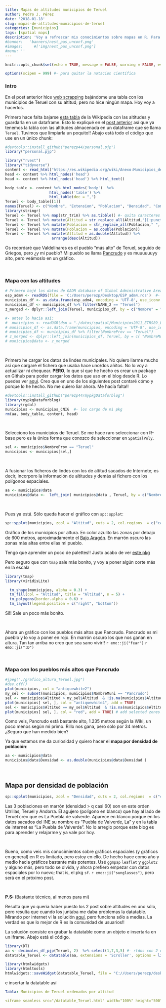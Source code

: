 ```yaml
---
title: Mapas de altitudes municipios de Teruel
author: Pedro J. Pérez
date: '2018-01-18'
slug: mapas-de-altitudes-municipios-de-teruel
categories: [municipios]
tags: [spatial maps]
description: 'Voy a refrescar mis conocimientos sobre mapas en R. Para ello voy a hacer varios gráficos espaciales con las altitudes de los municipios de Teruel. Usaré el paquete `sf`.'
#banner:   'banners/nest_pas_unconf.png'
#images:     #['img/nest_pas_unconf.png']
#menu: ''
---
```



```r
knitr::opts_chunk$set(echo = TRUE, message = FALSE, warning = FALSE, eval = TRUE )
```

```r
options(scipen = 999) #- para quitar la notacion científica
```
 

### Intro

En el post anterior hice [web scrapping](https://es.wikipedia.org/wiki/Web_scraping) bajándome una tabla con los municipios de Teruel con su altitud; pero no hice ningún mapa. Hoy voy a hacerlos.


Primero hace falta bajarse [esta tabla](https://es.wikipedia.org/wiki/Anexo:Municipios_de_la_provincia_de_Teruel) de la Wikipedia con las altitudes y guardarla en un dataframe. Esto lo expliqué en el [post anterior](http://rflowers4.netlify.com/blog/2017/12/23/altitud-de-los-pueblos-de-teruel-web-scrapping/) así que ya tenemos la tabla con las altitudes almacenada en un dataframe que se llama `Teruel`. Tuvimos que limpiarla un poquito!! Abajo está todo el código que use en un único chunk:



```r
#devtools::install_github("perezp44/personal.pjp")
library("personal.pjp")

library("rvest")
library("tidyverse")
content <- read_html("https://es.wikipedia.org/wiki/Anexo:Municipios_de_la_provincia_de_Teruel")
head <- content %>% html_nodes('head') 
head <- content %>% html_nodes('head') %>% html_text()

body_table <- content %>% html_nodes('body')  %>%
                    html_nodes('table') %>%
                    html_table(dec = ",") 
Teruel <- body_table[[1]]
names(Teruel) <- c("Nombre", "Extension", "Poblacion", "Densidad", "Comarca", "Partido_judicial", "Altitud")
library(stringr)
Teruel <- Teruel %>% map(str_trim) %>% as.tibble() #- quita caracteres al final
Teruel <- Teruel %>% mutate(Altitud = str_replace_all(Altitud,"[[:punct:]]", ""))
Teruel <- Teruel %>% mutate(Poblacion = str_replace_all(Poblacion," ", ""))
Teruel <- Teruel %>% mutate(Poblacion = as.double(Poblacion))
Teruel <- Teruel %>% mutate(Altitud = as.double(Altitud)) %>%    
                     arrange(desc(Altitud))
```

Os recordaré que Valdelinares es el pueblo "más alto" de Teruel, seguido de Griegos, pero ¿y mi pueblo? Mi pueblo se llama [Pancrudo](https://es.wikipedia.org/wiki/Pancrudo) y es muuuuuuyy alto, pero veámoslo en un gráfico.


<br>

###  Mapa con las altitudes


```r
# Primero bajé los datos de GADM database of Global Administrative Areas.
esp_adm4 <- readRDS(file = 'C:/Users/perezp/Desktop/ESP_adm4.rds')  #- municipios
municipios_df <- as.data.frame(esp_adm4, encoding = 'UTF-8', use_iconv = T)   #- 8.116 municipios
municipios_df <- municipios_df %>% filter(NAME_2 == "Teruel")
z_merged <- dplyr::left_join(Teruel, municipios_df, by = c("Nombre" = "NAME_4") )  #- 8118 lógicamente(los poligonos que hay en GNGI)   #- 8.116
```


```r
#- antes lo hacia asi:
#  municipios <- readOGR(dsn = "./datos/spatial/Municipios2011_ETRS89_LAEA" , layer = "Municipios2011_ETRS89_LAEA", encoding = 'UTF-8', use_iconv = TRUE)
# municipios_df <- as.data.frame(municipios, encoding = 'UTF-8', use_iconv = T)   #- 8.116 municipios
# municipios_df <- municipios_df %>% filter(NombreProv == "Teruel")
# z_merged <- dplyr::left_join(municipios_df, Teruel, by = c( "NombreMuni" = "Nombre "))  #- 8118 lógicamente(los poligonos que hay en GNGI)   #- 8.116
# municipios@data <- z_merged
```

<br>

Primero he cargar los datos de lindes municipales. No quiero liarme mucho así que cargaré el fichero que usaba hace uno/dos añitos. No lo voy a actualizar ni chequear. **PERO**, lo que sí que he hecho es crear un package en Github para poder cargar los datos que uso en el blog desde R. Lo puedes ver [aquí](https://github.com/perezp44/mypkgDataforblog). Creo que en uno de los siguientes post contaré cómo y porque lo he hecho. No me quiero liar ahora. Me hacía falta!!

```r
#devtools::install_github("perezp44/mypkgDataforblog")
library(mypkgDataforblog)
library(rgdal)
municipios <- municipios_CNIG  #- los cargo de mi pkg
rm(aa, body_table, content, head)
```

<br>

Selecciono los municipios de Teruel. Se me hace raro seleccionar con R-base pero es la única forma que conozco de seleccionar en `SpatialPoly`.

```r
sel <- municipios$NombreProv == "Teruel"
municipios <- municipios[sel,]
```

<br>

A fusionar los ficheros de lindes con los de altitud sacados de Internete; es decir, incorporo la información de altitudes y demás al fichero con los polígonos espaciales.

```r
aa <- municipios@data
municipios@data <-  left_join( municipios@data , Teruel, by = c("NombreMuni"= "Nombre"))
```

<br>

Pues ya está. Sólo queda hacer el gráfico con `sp::spplot`:


```r
sp::spplot(municipios, zcol = "Altitud", cuts = 2, col.regions  = c("cadetblue1", "antiquewhite2", "antiquewhite4"))
```


Gráfico de los municipios por altura. En color azulito las zonas por debajo de 600 metros, aproximadamente el [Bajo Aragón](https://es.wikipedia.org/wiki/Bajo_Arag%C3%B3n). En marrón oscuro las zonas más altas entre ellas mi pueblo. 


Tengo que aprender un poco de palettes!! Justo acabo de ver [este pkg](https://github.com/AndreaCirilloAC/paletter)



Pero seguro que con `tmap` sale más bonito, y voy a poner algún corte más en la escala


```r
library(tmap)
library(viridisLite)

  tm_shape(municipios, alpha = 0.3) +
  tm_fill(col = "Altitud", title = "Altitud", n = 5) +
  tm_polygons(border.alpha = 0.6) +
  tm_layout(legend.position = c("right", "bottom"))
```

Sí!! Sale un poco más bonito.

<br>

Ahora un gráfico con los pueblos más altos que Pancrudo. Pancrudo es mi pueblo y lo voy a poner en rojo. En marrón oscuro los que nos ganan en altura. Tan tan arriba no creo que sea sano vivir!!  `r emo::ji("fear")` `r emo::ji(":D")`

<br>

### Mapa con los pueblos más altos que Pancrudo


```r
#jpeg("./grafico_altura_Teruel.jpg")
#dev.off()
plot(municipios, col = "antiquewhite2") 
my_sel <- subset(municipios, municipios$NombreMuni == "Pancrudo")
sel <- municipios$Altitud > my_sel$Altitud  & !is.na(municipios$Altitud)
plot(municipios[ sel, ], col = "antiquewhite4", add = TRUE) 
sel <- municipios$Altitud == my_sel$Altitud  & !is.na(municipios$Altitud)
plot(municipios[ sel, ], col = "red", add = TRUE) # add selected zones to map
```


Como veis, Pancrudo está bastante alto, 1.235 metros según la Wiki, un poco menos según mi primo. Rillo nos gana, pero solo por 34 metros. ¿Seguro que han medido bien?


Ya que estamos me da curiosidad y quiero hacer el **mapa por densidad de población**:


```r
aa <- municipios@data 
municipios@data$Densidad <- as.double(municipios@data$Densidad )
```

<br>

## Mapa por densidad de población

```r
sp::spplot(municipios, zcol = "Densidad", cuts = 2, col.regions  = c("cadetblue1", "antiquewhite2", "antiquewhite4"))
```




Las 3 poblaciones en marrón (densidad > q casi 60) son en este orden Utrillas, Teruel y Andorra. El agujero (polígono en blanco) que hay al lado de Teruel creo que es La Puebla de valverde. Aparece en blanco porque en los datos sacados del INE su nombre es "Puebla de Valverde, La" y en la tabla de internet es "La Puebla de Valverde". No lo arreglo porque este blog es para aprender y relajarme y ya vale por hoy.

<br>

Bueno, como veis mis conocimientos sobre gráficos espaciales (y gráficos en general) en R es limitado, pero estoy en ello. De hecho hace como año y medio hacia gráficos bastante más potentes. Usé `ggmpap`  `leaflet` y `ggplot2` y alguno más, pero todo se olvida, y ahora prefiero empezar con datos espaciales por lo nuevo; that is, el pkg `sf`. `r emo::ji("sunglasses")`, pero será en el próximo post.

<br>

**P.S:** (Bastante técnico, al menos para mi)

Resulta que yo quería haber puesto los 2 post sobre altitudes en uno sólo, pero resulta que cuando los juntaba me daba problemas la datatable. Mirando por internet vi la solución [aquí](https://stackoverflow.com/questions/43594039/dt-package-not-working-with-blogdown-using-hugo-future-imperfect-theme), pero funciona sólo a medias. La verdad es que lo mejor de R es la comunidad de usuarios!!

La solución consiste en grabar la datatable como un objeto e insertarla en un iframe. Abajo está el código. 

```r
library(DT)
aa <- decimales_df_pjp(Teruel, 2)  %>% select(1,7,3,5) #- rtdos con 2 decimales
datatable_Teruel <- datatable(aa, extensions = 'Scroller', options = list( pageLength = 10, deferRender = TRUE,scrollY = 400,scroller = TRUE), rownames = F, filter = "top")
```
 
```r
library(htmlwidgets)
library(htmltools)
htmlwidgets::saveWidget(datatable_Teruel, file = "C://Users/perezp/desktop/datatable_Teruel.html", selfcontained = TRUE)
```

e insertar la datatable así

```yaml
Tabla: Municipios de Teruel ordenados por altitud

<iframe seamless src="/datatable_Teruel.html" width="100%" height="500"></iframe>
```

